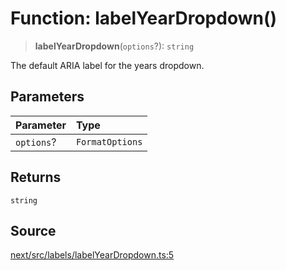 # Function: labelYearDropdown()

> **labelYearDropdown**(`options`?): `string`

The default ARIA label for the years dropdown.

## Parameters

| Parameter | Type |
| :------ | :------ |
| `options`? | `FormatOptions` |

## Returns

`string`

## Source

[next/src/labels/labelYearDropdown.ts:5](https://github.com/gpbl/react-day-picker/blob/56bfb649e/next/src/labels/labelYearDropdown.ts#L5)
